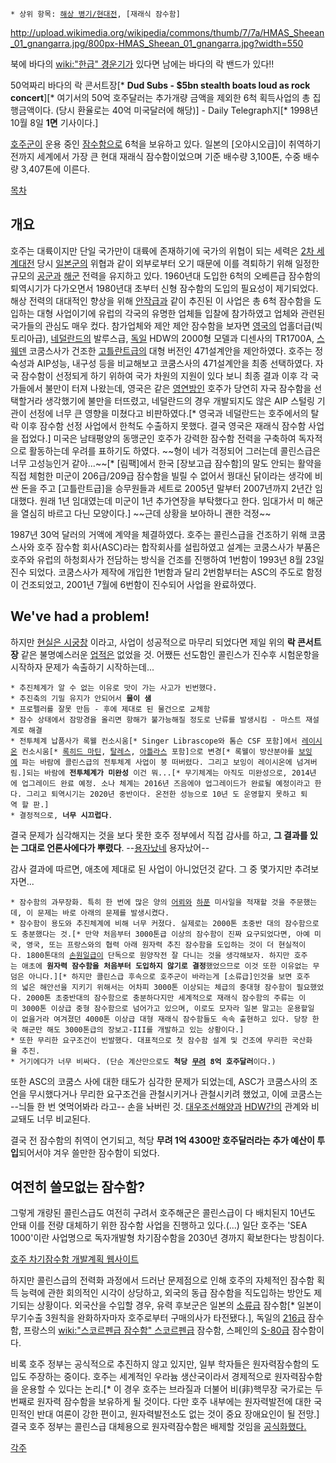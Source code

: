  * 상위 항목: [[해상 병기/현대전]], [재래식 잠수함]

http://upload.wikimedia.org/wikipedia/commons/thumb/7/7a/HMAS_Sheean_01_gnangarra.jpg/800px-HMAS_Sheean_01_gnangarra.jpg?width=550

북에 바다의 [[wiki:"한급" 경운기]]가 있다면 남에는 바다의 락 밴드가 있다!!

50억짜리 바다의 락 콘서트장[* '''Dud Subs - $5bn stealth boats loud as rock concert'''][* 여기서의 50억 호주달러는 추가개량 금액을 제외한 6척 획득사업의 총 집행금액이다. (당시 환율로는 40억 미국달러에 해당)] - Daily Telegraph지[* 1998년 10월 8일 '''1면''' 기사이다.]

[[호주군]]이 운용 중인 [[잠수함]]으로 6척을 보유하고 있다. 일본의 [오야시오급]이 취역하기 전까지 세계에서 가장 큰 현대 재래식 잠수함이었으며 기준 배수량 3,100톤, 수중 배수량 3,407톤에 이른다.

[[목차]]

== 개요 ==
호주는 대륙이지만 단일 국가만이 대륙에 존재하기에 국가의 위협이 되는 세력은 [[2차 세계대전]] 당시 [[일본군]]의 위협과 같이 외부로부터 오기 때문에 이를 격퇴하기 위해 일정한 규모의 [[공군]]과 [[해군]] 전력을 유지하고 있다.    
1960년대 도입한 6척의 오베른급 잠수함의 퇴역시기가 다가오면서 1980년대 초부터 신형 잠수함의 도입의 필요성이 제기되었다. 해상 전력의 대대적인 향상을 위해 [[안작급]]과 같이 추진된 이 사업은 총 6척 잠수함을 도입하는 대형 사업이기에 유럽의 각국의 유명한 업체들 입찰에 참가하였고 업체와 관련된 국가들의 관심도 매우 컸다. 참가업체와 제안 제안 잠수함을 보자면 [[영국]]의 업홀더급(빅토리아급), [[네덜란드]]의 발루스급, [[독일]] HDW의 2000형 모델과 디센사의 TR1700A, [[스웨덴]] 코쿰스사가 건조한 [[고틀란트급]]의 대형 버전인 471설계안을 제안하였다. 호주는 정숙성과 AIP성능, 내구성 등을 비교해보고 코쿰스사의 471설계안을 최종 선택하였다. 자국 잠수함이 선정되게 하기 위하여 국가 차원의 지원이 있다 보니 최종 결과 이후 각 국가들에서 불만이 터져 나왔는데, 영국은 같은 [[영연방]]인 호주가 당연히 자국 잠수함을 선택할거라 생각했기에 불만을 터뜨렸고, 네덜란드의 경우 개발되지도 않은 AIP 스털링 기관이 선정에 너무 큰 영향을 미쳤다고 비판하였다.[* 영국과 네덜란드는 호주에서의 탈락 이후 잠수함 선정 사업에서 한척도 수출하지 못했다. 결국 영국은 재래식 잠수함 사업을 접었다.]
미국은 남태평양의 동맹군인 호주가 강력한 잠수함 전력을 구축하여 독자적으로 활동하는데 우려를 표하기도 하였다. ~~형이 네가 걱정되어 그러는데 콜린스급은 너무 고성능인거 같아...~~[* [림팩]에서 한국 [장보고급 잠수함]의 말도 안되는 활약을 직접 체험한 미군이 206급/209급 잠수함을 빌릴 수 없어서 꿩대신 닭이라는 생각에 비싼 돈을 주고 [고틀란트급]을 승무원들과 세트로 2005년 말부터 2007년까지 2년간 임대했다. 원래 1년 임대였는데 미군이 1년 추가연장을 부탁했다고 한다. 임대가서 미 해군을 열심히 바르고 다닌 모양이다.] ~~근데 상황을 보아하니 괜한 걱정~~

1987년 30억 달러의 거액에 계약을 체결하였다. 호주는 콜린스급을 건조하기 위해 코쿰스사와 호주 잠수함 회사(ASC)라는 합작회사를 설립하였고 설계는 코쿰스사가 부품은 호주와 유럽의 하청회사가 전담하는 방식을 건조를 진행하여 1번함이 1993년 8월 23일 진수 되었다. 코쿰스사가 제작에 개입한 1번함과 달리 2번함부터는 ASC의 주도로 함정이 건조되었고, 2001년 7월에 6번함이 진수되어 사업을 완료하였다. 

== We've had a problem! ==
하지만 [[현실은 시궁창]] 이라고, 사업이 성공적으로 마무리 되었다면 제일 위의 '''락 콘서트장''' 같은 불명예스러운 [[업적]]은 없었을 것. 어쨌든 선도함인 콜린스가 진수후 시험운항을 시작하자 문제가 속출하기 시작하는데...

 * 추진체계가 알 수 없는 이유로 맛이 가는 사고가 빈번했다.
 * 추진축의 기밀 유지가 안되어서 '''물이 샘'''
 * 프로펠러를 잘못 만듬 - 후에 제대로 된 물건으로 교체함
 * 잠수 상태에서 잠망경을 올리면 항해가 불가능해질 정도로 난류를 발생시킴 - 마스트 재설계로 해결
 * 전투체계 납품사가 록웰 컨소시움[* Singer Librascope와 톰슨 CSF 포함]에서 [[레이시온]] 컨소시움[* [[록히드 마틴]], [[탈레스]], [[아틀라스]] 포함]으로 변경[* 록웰이 방산분야를 [[보잉]]에 파는 바람에 콜린스급의 전투체계 사업이 붕 떠버렸다. 그리고 보잉이 레이시온에 넘겨버림.]되는 바람에 '''전투체계가 미완성''' 이건 뭐...[* 무기체계는 아직도 미완성으로, 2014년에 업그레이드 완료 예정. 소나 체계는 2016년 즈음에야 업그레이드가 완료될 예정이라고 한다. 그리고 퇴역시기는 2020년 중반이다. 온전한 성능으로 10년 도 운영할지 못하고 퇴역 할 판.]
 * 결정적으로, '''너무 시끄럽다'''.

결국 문제가 심각해지는 것을 보다 못한 호주 정부에서 직접 감사를 하고, '''그 결과를 있는 그대로 언론사에다가 뿌렸다'''. --[[용자]]났네 용자났어--

감사 결과에 따르면, 애초에 제대로 된 사업이 아니었던것 같다. 그 중 몇가지만 추려보자면...
 * 잠수함의 과무장화. 특히 한 번에 많은 양의 [[어뢰]]와 [[하푼]] 미사일을 적재할 것을 주문했는데, 이 문제는 바로 아래의 문제를 발생시켰다.
 * 잠수함이 용도와 추진체계에 비해 너무 커졌다. 실제로는 2000톤 초중반 대의 잠수함으로도 충분했다는 것.[* 만약 처음부터 3000톤급 이상의 잠수함이 진짜 요구되었다면, 아예 미국, 영국, 또는 프랑스와의 협력 아래 원자력 추진 잠수함을 도입하는 것이 더 현실적이다. 1800톤대의 [[손원일급]]이 단독으로 원양작전 잘 다니는 것을 생각해보자. 하지만 호주는 애초에 '''원자력 잠수함을 처음부터 도입하지 않기로 결정'''했었으므로 이것 또한 이유없는 무덤은 아니다.][* 하지만 콜린스급 후속으로 호주군이 바라는게 [소류급]인것을 보면 호주의 넓은 해안선을 지키기 위해서는 어차피 3000톤 이상되는 체급의 중대형 잠수함이 필요했었다. 2000톤 초중반대의 잠수함으로 충분하다지만 세계적으로 재래식 잠수함의 주류는 이미 3000톤 이상급 중형 잠수함으로 넘어가고 있으며, 이로도 모자라 일본 말고는 운용할일이 없을거라 여겨졌던 4000톤 이상급 대형 재래식 잠수함들도 속속 출현하고 있다. 당장 한국 해군만 해도 3000톤급의 장보고-III를 개발하고 있는 상황이다.]
 * 또한 무리한 요구조건이 빈발했다. 대표적으로 첫 잠수함 설계 및 건조에 무리한 국산화율 추진.
 * 거기에다가 너무 비싸다. (단순 계산만으로도 '''척당 [[무려]] 8억 호주달러'''이다.)

또한 ASC의 코쿰스 사에 대한 태도가 심각한 문제가 되었는데, ASC가 코쿰스사의 조언을 무시했다거나 무리한 요구조건을 관철시키거나 관철시키려 했었고, 이에 코쿰스는 --늬들 한 번 엿먹어봐라 라고-- 손을 놔버린 것. [[대우조선해양]]과 [[HDW]]간의 관계와 비교돼도 너무 비교된다.


결국 전 잠수함의 취역이 연기되고, 척당 '''무려 1억 4300만 호주달러라는 추가 예산이 투입'''되어서야 겨우 쓸만한 잠수함이 되었다.

== 여전히 쓸모없는 잠수함? ==
그렇게 개량된 콜린스급도 여전히 구려서 호주해군은 콜린스급이 다 배치된지 10년도 안돼 이를 전량 대체하기 위한 잠수함 사업을 진행하고 있다.(...) 일단 호주는 'SEA 1000'이란 사업명으로 독자개발형 차기잠수함을 2030년 경까지 확보한다는 방침이다. 

[http://sea1000.gov.au 호주 차기잠수함 개발계획 웹사이트]

하지만 콜린스급의 전력화 과정에서 드러난 문제점으로 인해 호주의 자체적인 잠수함 획득 능력에 관한 회의적인 시각이 상당하고, 외국의 동급 잠수함을 직도입하는 방안도 제기되는 상황이다. 외국산을 수입할 경우, 유력 후보군은 일본의 [[소류급]] 잠수함[* 일본이 무기수출 3원칙을 완화하자마자 호주로부터 구매의사가 타전됐다.], 독일의 [[216급]] 잠수함, 프랑스의 [[wiki:"스코르펜급 잠수함" 스코르펜급]] 잠수함, 스페인의 [[S-80급]] 잠수함이다. 

비록 호주 정부는 공식적으로 추진하지 않고 있지만, 일부 학자들은 원자력잠수함의 도입도 주장하는 중이다. 호주는 세계적인 우라늄 생산국이라서 경제적으로 원자력잠수함을 운용할 수 있다는 논리.[* 이 경우 호주는 브라질과 더불어 비(非)핵무장 국가로는 두번째로 원자력 잠수함을 보유하게 될 것이다. 다만 호주 내부에는 원자력발전에 대한 국민적인 반대 여론이 강한 편이고, 원자력발전소도 없는 것이 중요 장애요인이 될 전망.] 결국 호주 정부는 콜린스급 대체용으로 원자력잠수함은 배제할 것임을 [http://en.wikipedia.org/wiki/Collins-class_submarine_replacement_project#Possible_designs_and_planned_capabilities 공식화했다.]


[[각주]]
